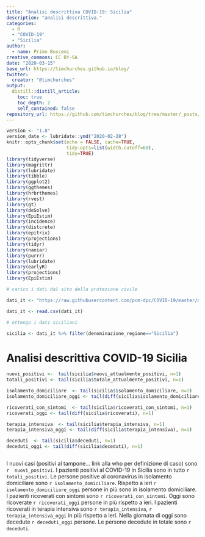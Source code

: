 ```yaml
---
title: "Analisi descrittiva COVID-19: Sicilia"
description: "analisi descrittiva."
categories:
  - R
  - "COVID-19"
  - "Sicilia"
author:
  - name: Primo Buscemi
creative_commons: CC BY-SA
date: "2020-03-15"
base_url: https://timchurches.github.io/blog/
twitter:
  creator: "@timchurches"
output:
  distill::distill_article:
    toc: true
    toc_depth: 2
    self_contained: false
repository_url: https://github.com/timchurches/blog/tree/master/_posts/2020-02-18-analysing-covid-19-2019-ncov-outbreak-data-with-r-part-1
---
```


```r
version <- "1.8"
version_date <- lubridate::ymd("2020-02-28")
knitr::opts_chunk$set(echo = FALSE, cache=TRUE,
                      tidy.opts=list(width.cutoff=60),
                      tidy=TRUE)
library(tidyverse)
library(magrittr)
library(lubridate)
library(tibble)
library(ggplot2)
library(ggthemes)
library(hrbrthemes)
library(rvest)
library(gt)
library(deSolve)
library(EpiEstim)
library(incidence)
library(distcrete)
library(epitrix)
library(projections)
library(tidyr)
library(naniar)
library(purrr)
library(lubridate)
library(earlyR)
library(projections)
library(EpiEstim)


```

```r
# carico i dati dal sito della protezione civile

dati_it <- "https://raw.githubusercontent.com/pcm-dpc/COVID-19/master/dati-regioni/dpc-covid19-ita-regioni.csv"

dati_it <- read.csv(dati_it)

```

```r
# ottengo i dati siciliani

sicilia <- dati_it %>% filter(denominazione_regione=="Sicilia")


```

# Analisi descrittiva COVID-19 Sicilia

```r

nuovi_positivi <-  tail(sicilia$nuovi_attualmente_positivi, n=1)
totali_positivi <- tail(sicilia$totale_attualmente_positivi, n=1)

isolamento_domiciliare  <- tail(sicilia$isolamento_domiciliare, n=1)
isolamento_domiciliare_oggi <- tail(diff(sicilia$isolamento_domiciliare), n=1)

ricoverati_con_sintomi  <- tail(sicilia$ricoverati_con_sintomi, n=1)
ricoverati_oggi <- tail(diff(sicilia$ricoverati), n=1)

terapia_intensiva  <- tail(sicilia$terapia_intensiva, n=1)
terapia_intensiva_oggi <- tail(diff(sicilia$terapia_intensiva), n=1)

deceduti  <- tail(sicilia$deceduti, n=1)
deceduti_oggi <- tail(diff(sicilia$deceduti), n=1)



```

I nuovi casi (positivi al tampone... link alla who per definizione di caso) sono `r  nuovi_positivi`. I pazienti positivi al COVID-19 in Sicilia sono in tutto `r totali_positivi`. Le persone positive al coronavirus in isolamento domiciliare sono `r isolamento_domiciliare`. Rispetto a ieri `r isolamento_domiciliare_oggi` persone in più sono in isolamento domiciliare. I pazienti ricoverati con sintomi sono `r ricoverati_con_sintomi`. Oggi sono ricoverate `r ricoverati_oggi` persone in più rispetto a ieri. I pazienti ricoverati in terapia intensiva sono `r terapia_intensiva`, `r terapia_intensiva_oggi` in più rispetto a ieri. Nella giornata di oggi sono decedute `r deceduti_oggi` persone. Le persone decedute in totale sono `r deceduti`.



